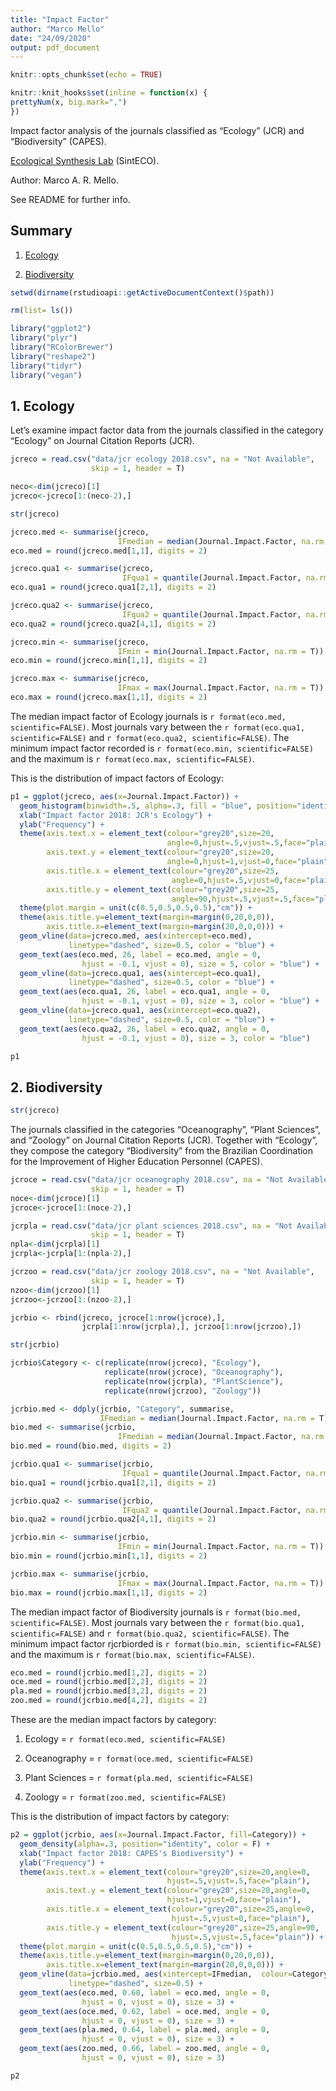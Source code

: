 ```yaml
---
title: "Impact Factor"
author: "Marco Mello"
date: "24/09/2020"
output: pdf_document
---
```


```r
knitr::opts_chunk$set(echo = TRUE)

knitr::knit_hooks$set(inline = function(x) {
prettyNum(x, big.mark=",")
})
```

Impact factor analysis of the journals classified as "Ecology" (JCR) and "Biodiversity" (CAPES).

[Ecological Synthesis Lab](https://marcomellolab.wordpress.com) (SintECO).

Author: Marco A. R. Mello.

See README for further info.


## Summary

1. [Ecology](#ecology)

2. [Biodiversity](#biodiversity)


```r
setwd(dirname(rstudioapi::getActiveDocumentContext()$path))

```

```r
rm(list= ls())
```


```r
library("ggplot2")
library("plyr")
library("RColorBrewer")
library("reshape2")
library("tidyr")
library("vegan")
```




## 1. Ecology{#ecology}

Let's examine impact factor data from the journals classified in the category "Ecology" on Journal Citation Reports (JCR).

```r
jcreco = read.csv("data/jcr ecology 2018.csv", na = "Not Available",
                  skip = 1, header = T)

neco<-dim(jcreco)[1]
jcreco<-jcreco[1:(neco-2),]
```


```r
str(jcreco)
```


```r
jcreco.med <- summarise(jcreco, 
                        IFmedian = median(Journal.Impact.Factor, na.rm = T))
eco.med = round(jcreco.med[1,1], digits = 2)

jcreco.qua1 <- summarise(jcreco, 
                         IFqua1 = quantile(Journal.Impact.Factor, na.rm = T))
eco.qua1 = round(jcreco.qua1[2,1], digits = 2)

jcreco.qua2 <- summarise(jcreco, 
                         IFqua2 = quantile(Journal.Impact.Factor, na.rm = T))
eco.qua2 = round(jcreco.qua2[4,1], digits = 2)

jcreco.min <- summarise(jcreco, 
                        IFmin = min(Journal.Impact.Factor, na.rm = T))
eco.min = round(jcreco.min[1,1], digits = 2)

jcreco.max <- summarise(jcreco, 
                        IFmax = max(Journal.Impact.Factor, na.rm = T))
eco.max = round(jcreco.max[1,1], digits = 2)

```

The median impact factor of Ecology journals is `r format(eco.med, scientific=FALSE)`. Most journals vary between the `r format(eco.qua1, scientific=FALSE)` and `r format(eco.qua2, scientific=FALSE)`. The minimum impact factor recorded is `r format(eco.min, scientific=FALSE)` and the maximum is `r format(eco.max, scientific=FALSE)`.


This is the distribution of impact factors of Ecology:

```r
p1 = ggplot(jcreco, aes(x=Journal.Impact.Factor)) +
  geom_histogram(binwidth=.5, alpha=.3, fill = "blue", position="identity") +
  xlab("Impact factor 2018: JCR's Ecology") + 
  ylab("Frequency") +
  theme(axis.text.x = element_text(colour="grey20",size=20,
                                   angle=0,hjust=.5,vjust=.5,face="plain"),
        axis.text.y = element_text(colour="grey20",size=20,
                                   angle=0,hjust=1,vjust=0,face="plain"),
        axis.title.x = element_text(colour="grey20",size=25,
                                    angle=0,hjust=.5,vjust=0,face="plain"),
        axis.title.y = element_text(colour="grey20",size=25,
                                    angle=90,hjust=.5,vjust=.5,face="plain")) +
  theme(plot.margin = unit(c(0.5,0.5,0.5,0.5),"cm")) +
  theme(axis.title.y=element_text(margin=margin(0,20,0,0)),
        axis.title.x=element_text(margin=margin(20,0,0,0))) +
  geom_vline(data=jcreco.med, aes(xintercept=eco.med),
             linetype="dashed", size=0.5, color = "blue") +
  geom_text(aes(eco.med, 26, label = eco.med, angle = 0, 
                hjust = -0.1, vjust = 0), size = 5, color = "blue") +
  geom_vline(data=jcreco.qua1, aes(xintercept=eco.qua1),
             linetype="dashed", size=0.5, color = "blue") +
  geom_text(aes(eco.qua1, 26, label = eco.qua1, angle = 0, 
                hjust = -0.1, vjust = 0), size = 3, color = "blue") +
  geom_vline(data=jcreco.qua1, aes(xintercept=eco.qua2),
             linetype="dashed", size=0.5, color = "blue") +
  geom_text(aes(eco.qua2, 26, label = eco.qua2, angle = 0,
                hjust = -0.1, vjust = 0), size = 3, color = "blue")

p1
```


## 2. Biodiversity{#biodiversity}

```r
str(jcreco)
```

The journals classified in the categories "Oceanography", "Plant Sciences", and "Zoology" on Journal Citation Reports (JCR). Together with "Ecology", they compose the category "Biodiversity" from the Brazilian Coordination for the Improvement of Higher Education Personnel (CAPES).

```r
jcroce = read.csv("data/jcr oceanography 2018.csv", na = "Not Available",
                  skip = 1, header = T)
noce<-dim(jcroce)[1]
jcroce<-jcroce[1:(noce-2),]

jcrpla = read.csv("data/jcr plant sciences 2018.csv", na = "Not Available",
                  skip = 1, header = T)
npla<-dim(jcrpla)[1]
jcrpla<-jcrpla[1:(npla-2),]

jcrzoo = read.csv("data/jcr zoology 2018.csv", na = "Not Available",
                  skip = 1, header = T)
nzoo<-dim(jcrzoo)[1]
jcrzoo<-jcrzoo[1:(nzoo-2),]

```


```r
jcrbio <- rbind(jcreco, jcroce[1:nrow(jcroce),], 
                jcrpla[1:nrow(jcrpla),], jcrzoo[1:nrow(jcrzoo),])
```


```r
str(jcrbio)
```


```r
jcrbio$Category <- c(replicate(nrow(jcreco), "Ecology"), 
                     replicate(nrow(jcroce), "Oceanography"), 
                     replicate(nrow(jcrpla), "PlantScience"), 
                     replicate(nrow(jcrzoo), "Zoology"))
```


```r
jcrbio.med <- ddply(jcrbio, "Category", summarise, 
                    IFmedian = median(Journal.Impact.Factor, na.rm = T))
bio.med <- summarise(jcrbio, 
                        IFmedian = median(Journal.Impact.Factor, na.rm = T))
bio.med = round(bio.med, digits = 2)

jcrbio.qua1 <- summarise(jcrbio, 
                         IFqua1 = quantile(Journal.Impact.Factor, na.rm = T))
bio.qua1 = round(jcrbio.qua1[2,1], digits = 2)

jcrbio.qua2 <- summarise(jcrbio, 
                         IFqua2 = quantile(Journal.Impact.Factor, na.rm = T))
bio.qua2 = round(jcrbio.qua2[4,1], digits = 2)

jcrbio.min <- summarise(jcrbio, 
                        IFmin = min(Journal.Impact.Factor, na.rm = T))
bio.min = round(jcrbio.min[1,1], digits = 2)

jcrbio.max <- summarise(jcrbio, 
                        IFmax = max(Journal.Impact.Factor, na.rm = T))
bio.max = round(jcrbio.max[1,1], digits = 2)
```


The median impact factor of Biodiversity journals is `r format(bio.med, scientific=FALSE)`. Most journals vary between the `r format(bio.qua1, scientific=FALSE)` and `r format(bio.qua2, scientific=FALSE)`. The minimum impact factor rjcrbiorded is `r format(bio.min, scientific=FALSE)` and the maximum is `r format(bio.max, scientific=FALSE)`.


```r
eco.med = round(jcrbio.med[1,2], digits = 2)
oce.med = round(jcrbio.med[2,2], digits = 2)
pla.med = round(jcrbio.med[3,2], digits = 2)
zoo.med = round(jcrbio.med[4,2], digits = 2)
```


These are the median impact factors by category:

1. Ecology = `r format(eco.med, scientific=FALSE)`

2. Oceanography = `r format(oce.med, scientific=FALSE)`

3. Plant Sciences = `r format(pla.med, scientific=FALSE)`

4. Zoology = `r format(zoo.med, scientific=FALSE)`


This is the distribution of impact factors by category:

```r
p2 = ggplot(jcrbio, aes(x=Journal.Impact.Factor, fill=Category)) +
  geom_density(alpha=.3, position="identity", color = F) +
  xlab("Impact factor 2018: CAPES's Biodiversity") + 
  ylab("Frequency") +
  theme(axis.text.x = element_text(colour="grey20",size=20,angle=0,
                                   hjust=.5,vjust=.5,face="plain"),
        axis.text.y = element_text(colour="grey20",size=20,angle=0,
                                   hjust=1,vjust=0,face="plain"),
        axis.title.x = element_text(colour="grey20",size=25,angle=0,
                                    hjust=.5,vjust=0,face="plain"),
        axis.title.y = element_text(colour="grey20",size=25,angle=90,
                                    hjust=.5,vjust=.5,face="plain")) +
  theme(plot.margin = unit(c(0.5,0.5,0.5,0.5),"cm")) +
  theme(axis.title.y=element_text(margin=margin(0,20,0,0)),
        axis.title.x=element_text(margin=margin(20,0,0,0))) +
  geom_vline(data=jcrbio.med, aes(xintercept=IFmedian,  colour=Category),
             linetype="dashed", size=0.5) +
  geom_text(aes(eco.med, 0.60, label = eco.med, angle = 0, 
                hjust = 0, vjust = 0), size = 3) +
  geom_text(aes(oce.med, 0.62, label = oce.med, angle = 0, 
                hjust = 0, vjust = 0), size = 3) +
  geom_text(aes(pla.med, 0.64, label = pla.med, angle = 0, 
                hjust = 0, vjust = 0), size = 3) +
  geom_text(aes(zoo.med, 0.66, label = zoo.med, angle = 0, 
                hjust = 0, vjust = 0), size = 3)

p2
```

